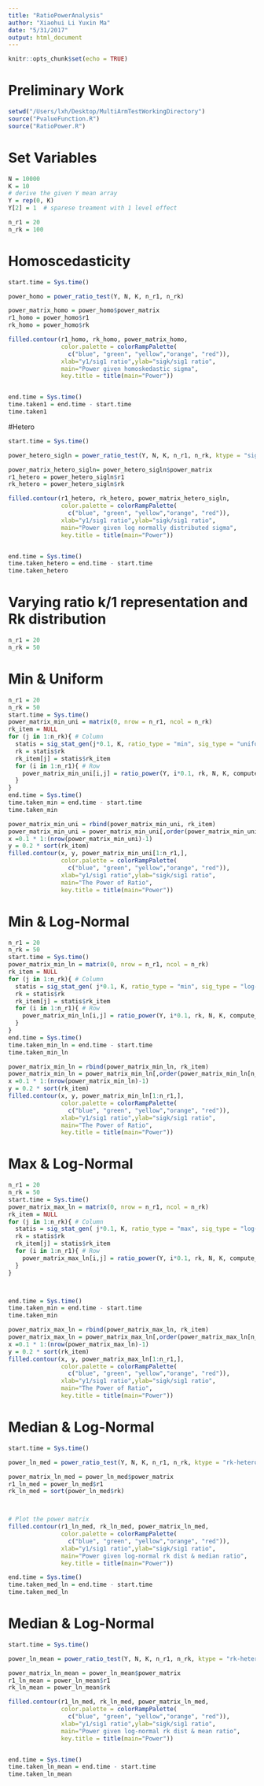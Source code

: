 ```yaml
---
title: "RatioPowerAnalysis"
author: "Xiaohui Li Yuxin Ma"
date: "5/31/2017"
output: html_document
---
```


```r
knitr::opts_chunk$set(echo = TRUE)
```

# Preliminary Work
```r
setwd("/Users/lxh/Desktop/MultiArmTestWorkingDirectory")
source("PvalueFunction.R")
source("RatioPower.R")
```

# Set Variables
```r
N = 10000
K = 10
# derive the given Y mean array 
Y = rep(0, K) 
Y[2] = 1  # sparese treament with 1 level effect

n_r1 = 20
n_rk = 100
```

# Homoscedasticity
```r
start.time = Sys.time()

power_homo = power_ratio_test(Y, N, K, n_r1, n_rk)

power_matrix_homo = power_homo$power_matrix
r1_homo = power_homo$r1
rk_homo = power_homo$rk

filled.contour(r1_homo, rk_homo, power_matrix_homo, 
               color.palette = colorRampPalette(
                 c("blue", "green", "yellow","orange", "red")),
               xlab="y1/sig1 ratio",ylab="sigk/sig1 ratio",
               main="Power given homoskedastic sigma",
               key.title = title(main="Power"))


end.time = Sys.time()
time.taken1 = end.time - start.time
time.taken1
```



#Hetero 
```r
start.time = Sys.time()

power_hetero_sigln = power_ratio_test(Y, N, K, n_r1, n_rk, ktype = "sig-hetero", knum = 50)

power_matrix_hetero_sigln= power_hetero_sigln$power_matrix
r1_hetero = power_hetero_sigln$r1
rk_hetero = power_hetero_sigln$rk

filled.contour(r1_hetero, rk_hetero, power_matrix_hetero_sigln, 
               color.palette = colorRampPalette(
                 c("blue", "green", "yellow","orange", "red")),
               xlab="y1/sig1 ratio",ylab="sigk/sig1 ratio",
               main="Power given log normally distributed sigma",
               key.title = title(main="Power"))


end.time = Sys.time()
time.taken_hetero = end.time - start.time
time.taken_hetero
```

# Varying ratio k/1 representation and Rk distribution

```r
n_r1 = 20
n_rk = 50
```


# Min & Uniform
```r
n_r1 = 20
n_rk = 50
start.time = Sys.time()
power_matrix_min_uni = matrix(0, nrow = n_r1, ncol = n_rk) 
rk_item = NULL
for (j in 1:n_rk){ # Column
  statis = sig_stat_gen(j*0.1, K, ratio_type = "min", sig_type = "uniform")
  rk = statis$rk
  rk_item[j] = statis$rk_item 
  for (i in 1:n_r1){ # Row
    power_matrix_min_uni[i,j] = ratio_power(Y, i*0.1, rk, N, K, compute_pcombine, compute_power, knum = 50, ktype = "hetero")
  }
}
end.time = Sys.time()
time.taken_min = end.time - start.time
time.taken_min
```

```r
power_matrix_min_uni = rbind(power_matrix_min_uni, rk_item)
power_matrix_min_uni = power_matrix_min_uni[,order(power_matrix_min_uni[n_r1 + 1,])]
x =0.1 * 1:(nrow(power_matrix_min_uni)-1)
y = 0.2 * sort(rk_item)
filled.contour(x, y, power_matrix_min_uni[1:n_r1,], 
               color.palette = colorRampPalette(
                 c("blue", "green", "yellow","orange", "red")),
               xlab="y1/sig1 ratio",ylab="sigk/sig1 ratio",
               main="The Power of Ratio",
               key.title = title(main="Power"))
```


# Min & Log-Normal
```r
n_r1 = 20
n_rk = 50
start.time = Sys.time()
power_matrix_min_ln = matrix(0, nrow = n_r1, ncol = n_rk) 
rk_item = NULL
for (j in 1:n_rk){ # Column
  statis = sig_stat_gen( j*0.1, K, ratio_type = "min", sig_type = "log-normal")
  rk = statis$rk
  rk_item[j] = statis$rk_item 
  for (i in 1:n_r1){ # Row
    power_matrix_min_ln[i,j] = ratio_power(Y, i*0.1, rk, N, K, compute_pcombine, compute_power, knum = 50, ktype = "hetero")
  }
}
end.time = Sys.time()
time.taken_min_ln = end.time - start.time
time.taken_min_ln
```

```r
power_matrix_min_ln = rbind(power_matrix_min_ln, rk_item)
power_matrix_min_ln = power_matrix_min_ln[,order(power_matrix_min_ln[n_r1 + 1,])]
x =0.1 * 1:(nrow(power_matrix_min_ln)-1)
y = 0.2 * sort(rk_item)
filled.contour(x, y, power_matrix_min_ln[1:n_r1,], 
               color.palette = colorRampPalette(
                 c("blue", "green", "yellow","orange", "red")),
               xlab="y1/sig1 ratio",ylab="sigk/sig1 ratio",
               main="The Power of Ratio",
               key.title = title(main="Power"))
```


# Max & Log-Normal
```r
n_r1 = 20
n_rk = 50
start.time = Sys.time()
power_matrix_max_ln = matrix(0, nrow = n_r1, ncol = n_rk) 
rk_item = NULL
for (j in 1:n_rk){ # Column
  statis = sig_stat_gen( j*0.1, K, ratio_type = "max", sig_type = "log-normal")
  rk = statis$rk
  rk_item[j] = statis$rk_item 
  for (i in 1:n_r1){ # Row
    power_matrix_max_ln[i,j] = ratio_power(Y, i*0.1, rk, N, K, compute_pcombine, compute_power, knum = 50, ktype = "hetero")
  }
}



end.time = Sys.time()
time.taken_min = end.time - start.time
time.taken_min

```

```r
power_matrix_max_ln = rbind(power_matrix_max_ln, rk_item)
power_matrix_max_ln = power_matrix_max_ln[,order(power_matrix_max_ln[n_r1 + 1,])]
x =0.1 * 1:(nrow(power_matrix_max_ln)-1)
y = 0.2 * sort(rk_item)
filled.contour(x, y, power_matrix_max_ln[1:n_r1,], 
               color.palette = colorRampPalette(
                 c("blue", "green", "yellow","orange", "red")),
               xlab="y1/sig1 ratio",ylab="sigk/sig1 ratio",
               main="The Power of Ratio",
               key.title = title(main="Power"))
```


# Median & Log-Normal
```r
start.time = Sys.time()

power_ln_med = power_ratio_test(Y, N, K, n_r1, n_rk, ktype = "rk-hetero", ratio_type = "median", sig_type = "log-normal")

power_matrix_ln_med = power_ln_med$power_matrix
r1_ln_med = power_ln_med$r1
rk_ln_med = sort(power_ln_med$rk)



# Plot the power matrix
filled.contour(r1_ln_med, rk_ln_med, power_matrix_ln_med, 
               color.palette = colorRampPalette(
                 c("blue", "green", "yellow","orange", "red")),
               xlab="y1/sig1 ratio",ylab="sigk/sig1 ratio",
               main="Power given log-normal rk dist & median ratio",
               key.title = title(main="Power"))

end.time = Sys.time()
time.taken_med_ln = end.time - start.time
time.taken_med_ln


```


# Median & Log-Normal
```r
start.time = Sys.time()

power_ln_mean = power_ratio_test(Y, N, K, n_r1, n_rk, ktype = "rk-hetero", ratio_type = "mean", sig_type = "log-normal")

power_matrix_ln_mean = power_ln_mean$power_matrix
r1_ln_mean = power_ln_mean$r1
rk_ln_mean = power_ln_mean$rk

filled.contour(r1_ln_med, rk_ln_med, power_matrix_ln_med, 
               color.palette = colorRampPalette(
                 c("blue", "green", "yellow","orange", "red")),
               xlab="y1/sig1 ratio",ylab="sigk/sig1 ratio",
               main="Power given log-normal rk dist & mean ratio",
               key.title = title(main="Power"))


end.time = Sys.time()
time.taken_ln_mean = end.time - start.time
time.taken_ln_mean
```









